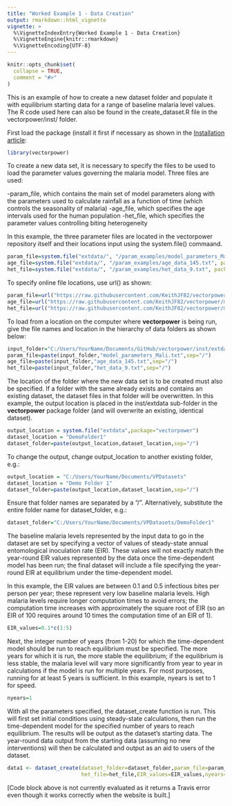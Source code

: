 ```yaml
---
title: "Worked Example 1 - Data Creation"
output: rmarkdown::html_vignette
vignette: >
  %\VignetteIndexEntry{Worked Example 1 - Data Creation}
  %\VignetteEngine{knitr::rmarkdown}
  %\VignetteEncoding{UTF-8}
---
```


```r
knitr::opts_chunk$set(
  collapse = TRUE,
  comment = "#>"
)
```

This is an example of how to create a new dataset folder and populate it with equilibrium starting data for a range of baseline malaria level values. The R code used here can also be found in the create_dataset.R file in the vectorpower/inst/ folder.

First load the package (install it first if necessary as shown in the [Installation article](https://keithjf82.github.io/vectorpower/articles/B_installation.html):

```r
library(vectorpower)
```

To create a new data set, it is necessary to specify the files to be used to load the parameter values governing the malaria model. Three files are used: 

-param_file, which contains the main set of model parameters along with the parameters used to calculate
rainfall as a function of time (which controls the seasonality of malaria)
-age_file, which specifies the age intervals used for the human population
-het_file, which specifies the parameter values controlling biting heterogeneity

In this example, the three parameter files are located in the vectorpower repository itself and their locations input using the system.file() commaand. 

```r
param_file=system.file("extdata/", "/param_examples/model_parameters_Mali.txt", package = 'vectorpower', mustWork = TRUE)
age_file=system.file("extdata/", "/param_examples/age_data_145.txt", package = 'vectorpower', mustWork = TRUE)
het_file=system.file("extdata/", "/param_examples/het_data_9.txt", package = 'vectorpower', mustWork = TRUE)
```

To specify online file locations, use url() as shown:

```r
param_file=url("https://raw.githubusercontent.com/KeithJF82/vectorpower/master/inst/extdata/param_examples/model_parameters_const.txt")
age_file=url("https://raw.githubusercontent.com/KeithJF82/vectorpower/master/inst/extdata/param_examples/age_data_145.txt")
het_file=url("https://raw.githubusercontent.com/KeithJF82/vectorpower/master/inst/extdata/param_examples/het_data_9.txt")
```

To load from a location on the computer where **vectorpower** is being run, give the file names and location in the hierarchy of data folders as shown below:

```r
input_folder="C:/Users/YourName/Documents/GitHub/vectorpower/inst/extdata/param_examples"
param_file=paste(input_folder,"model_parameters_Mali.txt",sep="/")
age_file=paste(input_folder,"age_data_145.txt",sep="/")
het_file=paste(input_folder,"het_data_9.txt",sep="/")
```

The location of the folder where the new data set is to be created must also be specified. If a folder with the same already exists and contains an existing dataset, the dataset files in that folder will be overwritten. In this example, the output location is placed in the inst/extdata sub-folder in the **vectorpower** package folder (and will overwrite an existing, identical dataset).

```r
output_location = system.file("extdata",package="vectorpower")
dataset_location = "DemoFolder1"
dataset_folder=paste(output_location,dataset_location,sep="/")
```

To change the output, change output_location to another existing folder, e.g.:

```r
output_location = "C:/Users/YourName/Documents/VPDatasets"
dataset_location = "Demo Folder 1"
dataset_folder=paste(output_location,dataset_location,sep="/")
```

Ensure that folder names are separated by a "/". Alternatively, substitute the entire folder name for dataset_folder, e.g.:

```r
dataset_folder="C:/Users/YourName/Documents/VPDatasets/DemoFolder1"
```

The baseline malaria levels represented by the input data to go in the dataset are set by specifying a vector of values of steady-state annual entomological inoculation rate (EIR). These values will not exactly match the year-round EIR values represented by the data once the time-dependent model has been run; the final dataset will include a file specifying the year-round EIR at equilibrium under the time-dependent model.

In this example, the EIR values are between 0.1 and 0.5 infectious bites per person per year; these represent very low baseline malaria levels. High malaria levels require longer computation times to avoid errors; the computation time increases with  approximately the square root of EIR (so an EIR of 100 requires around 10 times the computation time of an EIR of 1).

```r
EIR_values=0.1*c(1:5)
```

Next, the integer number of years (from 1-20) for which the time-dependent model should be run to reach equilibrium must be specified. The more years for which it is run, the more stable the equilibrium; if the equilibrium is less stable, the malaria level will vary more significantly from year to year in calculations if the model is run for multiple years. For most purposes, running for at least 5 years is sufficient. In this example, nyears is set to 1 for speed.

```r
nyears=1
```

With all the parameters specified, the dataset_create function is run. This will first set initial conditions using steady-state calculations, then run the time-dependent model for the specified number of years to reach equilibrium. The results will be output as the dataset's starting data. The year-round data output from the starting data (assuming no new interventions) will then be calculated and output as an aid to users of the dataset.

```r
data1 <- dataset_create(dataset_folder=dataset_folder,param_file=param_file,age_file=age_file,
                        het_file=het_file,EIR_values=EIR_values,nyears=nyears)
```

[Code block above is not currently evaluated as it returns a Travis error even though it works correctly when the website is built.]
